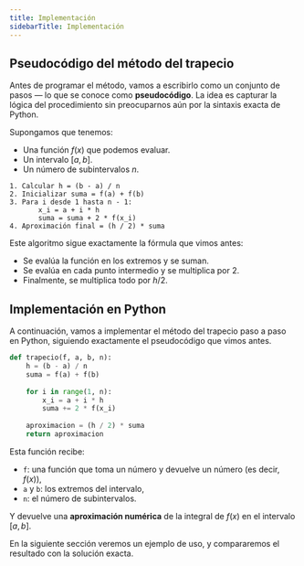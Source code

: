 ```yaml
---
title: Implementación
sidebarTitle: Implementación
---
```


<link
  rel="stylesheet"
  href="https://cdn.jsdelivr.net/npm/katex/dist/katex.css"
/>

## Pseudocódigo del método del trapecio

Antes de programar el método, vamos a escribirlo como un conjunto de pasos — lo que se conoce como **pseudocódigo**. La idea es capturar la lógica del procedimiento sin preocuparnos aún por la sintaxis exacta de Python.

Supongamos que tenemos:

- Una función $f(x)$ que podemos evaluar.
- Un intervalo $[a, b]$.
- Un número de subintervalos $n$.

```
1. Calcular h = (b - a) / n
2. Inicializar suma = f(a) + f(b)
3. Para i desde 1 hasta n - 1:
       x_i = a + i * h
       suma = suma + 2 * f(x_i)
4. Aproximación final = (h / 2) * suma
```

Este algoritmo sigue exactamente la fórmula que vimos antes:

- Se evalúa la función en los extremos y se suman.
- Se evalúa en cada punto intermedio y se multiplica por 2.
- Finalmente, se multiplica todo por $h/2$.


## Implementación en Python

A continuación, vamos a implementar el método del trapecio paso a paso en Python, siguiendo exactamente el pseudocódigo que vimos antes.

```python
def trapecio(f, a, b, n):
    h = (b - a) / n
    suma = f(a) + f(b)
    
    for i in range(1, n):
        x_i = a + i * h
        suma += 2 * f(x_i)
    
    aproximacion = (h / 2) * suma
    return aproximacion
```

Esta función recibe:

- `f`: una función que toma un número y devuelve un número (es decir, $f(x)$),
- `a` y `b`: los extremos del intervalo,
- `n`: el número de subintervalos.

Y devuelve una **aproximación numérica** de la integral de $f(x)$ en el intervalo $[a, b]$.

En la siguiente sección veremos un ejemplo de uso, y compararemos el resultado con la solución exacta.
